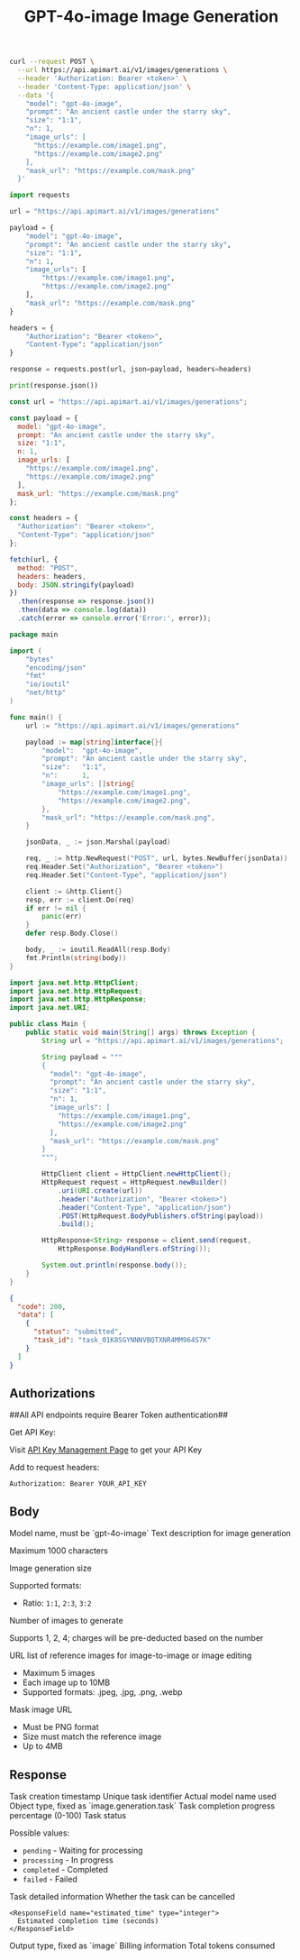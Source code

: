 ﻿---
title: "GPT-4o-image Image Generation"
description: "
- Asynchronous processing mode, returns task ID for subsequent queries

- Supports multiple generation modes including text-to-image, image-to-image, and image editing.

- Generated image links are valid for 24 hours, please save them promptly
"
api: "POST /v1/images/generations"

---





<RequestExample>

```bash cURL
curl --request POST \
  --url https://api.apimart.ai/v1/images/generations \
  --header 'Authorization: Bearer <token>' \
  --header 'Content-Type: application/json' \
  --data '{
    "model": "gpt-4o-image",
    "prompt": "An ancient castle under the starry sky",
    "size": "1:1",
    "n": 1,
    "image_urls": [
      "https://example.com/image1.png",
      "https://example.com/image2.png"
    ],
    "mask_url": "https://example.com/mask.png"
  }'
```

```python Python
import requests

url = "https://api.apimart.ai/v1/images/generations"

payload = {
    "model": "gpt-4o-image",
    "prompt": "An ancient castle under the starry sky",
    "size": "1:1",
    "n": 1,
    "image_urls": [
        "https://example.com/image1.png",
        "https://example.com/image2.png"
    ],
    "mask_url": "https://example.com/mask.png"
}

headers = {
    "Authorization": "Bearer <token>",
    "Content-Type": "application/json"
}

response = requests.post(url, json=payload, headers=headers)

print(response.json())
```

```javascript JavaScript
const url = "https://api.apimart.ai/v1/images/generations";

const payload = {
  model: "gpt-4o-image",
  prompt: "An ancient castle under the starry sky",
  size: "1:1",
  n: 1,
  image_urls: [
    "https://example.com/image1.png",
    "https://example.com/image2.png"
  ],
  mask_url: "https://example.com/mask.png"
};

const headers = {
  "Authorization": "Bearer <token>",
  "Content-Type": "application/json"
};

fetch(url, {
  method: "POST",
  headers: headers,
  body: JSON.stringify(payload)
})
  .then(response => response.json())
  .then(data => console.log(data))
  .catch(error => console.error('Error:', error));
```

```go Go
package main

import (
    "bytes"
    "encoding/json"
    "fmt"
    "io/ioutil"
    "net/http"
)

func main() {
    url := "https://api.apimart.ai/v1/images/generations"

    payload := map[string]interface{}{
        "model":  "gpt-4o-image",
        "prompt": "An ancient castle under the starry sky",
        "size":   "1:1",
        "n":      1,
        "image_urls": []string{
            "https://example.com/image1.png",
            "https://example.com/image2.png",
        },
        "mask_url": "https://example.com/mask.png",
    }

    jsonData, _ := json.Marshal(payload)

    req, _ := http.NewRequest("POST", url, bytes.NewBuffer(jsonData))
    req.Header.Set("Authorization", "Bearer <token>")
    req.Header.Set("Content-Type", "application/json")

    client := &http.Client{}
    resp, err := client.Do(req)
    if err != nil {
        panic(err)
    }
    defer resp.Body.Close()

    body, _ := ioutil.ReadAll(resp.Body)
    fmt.Println(string(body))
}
```

```java Java
import java.net.http.HttpClient;
import java.net.http.HttpRequest;
import java.net.http.HttpResponse;
import java.net.URI;

public class Main {
    public static void main(String[] args) throws Exception {
        String url = "https://api.apimart.ai/v1/images/generations";

        String payload = """
        {
          "model": "gpt-4o-image",
          "prompt": "An ancient castle under the starry sky",
          "size": "1:1",
          "n": 1,
          "image_urls": [
            "https://example.com/image1.png",
            "https://example.com/image2.png"
          ],
          "mask_url": "https://example.com/mask.png"
        }
        """;

        HttpClient client = HttpClient.newHttpClient();
        HttpRequest request = HttpRequest.newBuilder()
            .uri(URI.create(url))
            .header("Authorization", "Bearer <token>")
            .header("Content-Type", "application/json")
            .POST(HttpRequest.BodyPublishers.ofString(payload))
            .build();

        HttpResponse<String> response = client.send(request,
            HttpResponse.BodyHandlers.ofString());

        System.out.println(response.body());
    }
}
```

</RequestExample>

<ResponseExample>

```json 200
{
  "code": 200,
  "data": [
    {
      "status": "submitted",
      "task_id": "task_01K8SGYNNNVBQTXNR4MM964S7K"
    }
  ]
}
```

</ResponseExample>

## Authorizations

<ParamField header="Authorization" type="string" required>
  ##All API endpoints require Bearer Token authentication##

  Get API Key:

  Visit [API Key Management Page](https://api.apimart.ai/console/token) to get your API Key

  Add to request headers:

  ```
  Authorization: Bearer YOUR_API_KEY
  ```
</ParamField>

## Body

<ParamField body="model" type="string" required>
  Model name, must be `gpt-4o-image`
</ParamField>

<ParamField body="prompt" type="string" required>
  Text description for image generation

  Maximum 1000 characters
</ParamField>

<ParamField body="size" type="string">
  Image generation size

  Supported formats:
  - Ratio: `1:1`, `2:3`, `3:2`
</ParamField>

<ParamField body="n" type="integer">
  Number of images to generate

  Supports 1, 2, 4; charges will be pre-deducted based on the number
</ParamField>

<ParamField body="image_urls" type="array">
  URL list of reference images for image-to-image or image editing

  - Maximum 5 images
  - Each image up to 10MB
  - Supported formats: .jpeg, .jpg, .png, .webp
</ParamField>

<ParamField body="mask_url" type="string">
  Mask image URL

  - Must be PNG format
  - Size must match the reference image
  - Up to 4MB
</ParamField>

## Response

<ResponseField name="created" type="integer">
  Task creation timestamp
</ResponseField>

<ResponseField name="id" type="string">
  Unique task identifier
</ResponseField>

<ResponseField name="model" type="string">
  Actual model name used
</ResponseField>

<ResponseField name="object" type="string">
  Object type, fixed as `image.generation.task`
</ResponseField>

<ResponseField name="progress" type="integer">
  Task completion progress percentage (0-100)
</ResponseField>

<ResponseField name="status" type="string">
  Task status

  Possible values:
  - `pending` - Waiting for processing
  - `processing` - In progress
  - `completed` - Completed
  - `failed` - Failed
</ResponseField>

<ResponseField name="task_info" type="object">
  Task detailed information

  <Expandable title="Properties">
    <ResponseField name="can_cancel" type="boolean">
      Whether the task can be cancelled
    </ResponseField>

    <ResponseField name="estimated_time" type="integer">
      Estimated completion time (seconds)
    </ResponseField>
  </Expandable>
</ResponseField>

<ResponseField name="type" type="string">
  Output type, fixed as `image`
</ResponseField>

<ResponseField name="usage" type="object">
  Billing information

  <Expandable title="Properties">
    <ResponseField name="total_tokens" type="integer">
      Total tokens consumed
    </ResponseField>
  </Expandable>
</ResponseField>
